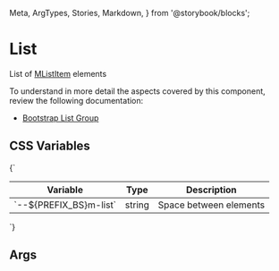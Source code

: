   Meta,
  ArgTypes,
  Stories,
  Markdown,
} from '@storybook/blocks';


# List

List of [MListItem](/docs/design-system-alpha-patterns-carousel--docs) elements

To understand in more detail the aspects covered by this component, review the following documentation:

+ [Bootstrap List Group](https://getbootstrap.com/docs/5.3/components/list-group/)

## CSS Variables
<Markdown>
  {`

  | Variable                                        | Type            | Description               |
  |-------------------------------------------------|-----------------|---------------------------|
  | \`--${PREFIX_BS}m-list\`                    | string          | Space between elements    |

  `}
</Markdown>

## Args
<Meta of={MListStories} />

<ArgTypes of={MListStories} />

<Stories />
